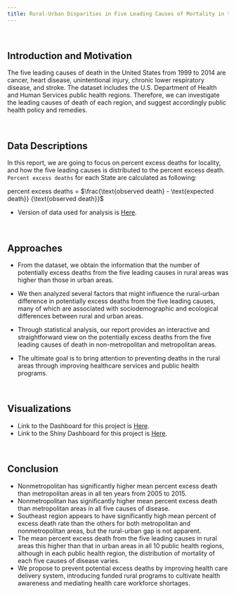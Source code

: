 ```yaml
---
title: Rural-Urban Disparities in Five Leading Causes of Mortality in the United States
---
```


<br>

## Introduction and Motivation
The five leading causes of death in the United States from 1999 to 2014 are cancer, heart disease, unintentional injury, chronic lower respiratory disease, and stroke. The dataset includes the U.S. Department of Health and Human Services public health regions. Therefore, we can investigate the leading causes of death of each region, and suggest accordingly public health policy and remedies.  

<br>

## Data Descriptions
In this report, we are going to focus on percent excess deaths for locality, and how the five leading causes is distributed to the percent excess death. `Percent excess deaths` for each State are calculated as following: 

percent excess deaths = $\frac{\text{observed death} - \text{expected death}} {\text{observed death}}$
 
* Version of data used for analysis is [Here](https://data.cdc.gov/api/views/vdpk-qzpr/rows.csv?accessType=DOWNLOAD).\

<br>

## Approaches
* From the dataset, we obtain the information that the number of potentially excess deaths from the five leading causes in rural areas was higher than those in urban areas. 

* We then analyzed several factors that might influence the rural-urban difference in potentially excess deaths from the five leading causes, many of which are associated with sociodemographic and ecological differences between rural and urban areas. 

* Through statistical analysis, our report provides an interactive and straightforward view on the potentially excess deaths from the five leading causes of death in non-metropolitan and metropolitan areas. 

* The ultimate goal is to bring attention to preventing deaths in the rural areas through improving healthcare services and public health programs.

<br>

## Visualizations
* Link to the Dashboard for this project is [Here](https://wp2241.github.io/final-project-flexdashboard/).
* Link to the Shiny Dashboard for this project is [Here](https://fionalav.shinyapps.io/Final_prject_shiny/).

<br>

## Conclusion
* Nonmetropolitan has significantly higher mean percent excess death than metropolitan areas in all ten years from 2005 to 2015. 
* Nonmetropolitan has significantly higher mean percent excess death than metropolitan areas in all five causes of disease. 
* Southeast region appears to have significantly high mean percent of excess death rate than the others for both metropolitan and nonmetropolitan areas, but the rural-urban gap is not apparent.
* The mean percent excess death from the five leading causes in rural areas this higher than that in urban areas in all 10 public health regions, although in each public health region, the distribution of mortality of each five causes of disease varies.
* We propose to prevent potential excess deaths by improving health care delivery system, introducing funded rural programs to cultivate health awareness and mediating health care workforce shortages. 



